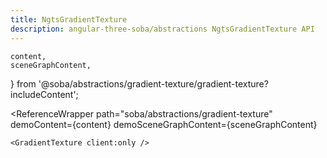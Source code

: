 ```yaml
---
title: NgtsGradientTexture
description: angular-three-soba/abstractions NgtsGradientTexture API
---
```


	content,
	sceneGraphContent,
} from '@soba/abstractions/gradient-texture/gradient-texture?includeContent';

<ReferenceWrapper
	path="soba/abstractions/gradient-texture"
	demoContent={content}
	demoSceneGraphContent={sceneGraphContent}
>
	<GradientTexture client:only />
</ReferenceWrapper>

